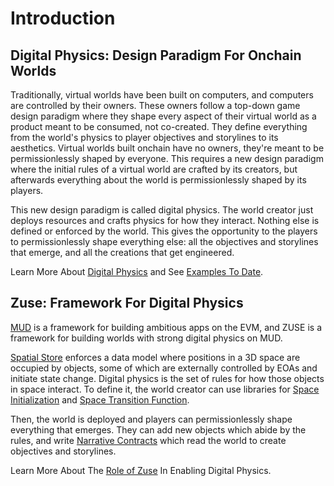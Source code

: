 # Introduction 

## Digital Physics: Design Paradigm For Onchain Worlds
 
Traditionally, virtual worlds have been built on computers, and computers are controlled by their owners. These owners follow a top-down game design paradigm where they shape every aspect of their virtual world as a product meant to be consumed, not co-created. They define everything from the world's physics to player objectives and storylines to its aesthetics. Virtual worlds built onchain have no owners, they're meant to be permissionlessly shaped by everyone. This requires a new design paradigm where the initial rules of a virtual world are crafted by its creators, but afterwards everything about the world is permissionlessly shaped by its players.

This new design paradigm is called digital physics. The world creator just deploys resources and crafts physics for how they interact. Nothing else is defined or enforced by the world. This gives the opportunity to the players to permissionlessly shape everything else: all the objectives and storylines that emerge, and all the creations that get engineered.

Learn More About [Digital Physics](/digital_physics/Motivation) and See [Examples To Date](/digital_physics/Everlon_Case_Studies).

## Zuse: Framework For Digital Physics

[MUD](https://mud.dev/) is a framework for building ambitious apps on the EVM, and ZUSE is a framework for building worlds with strong digital physics on MUD.

[Spatial Store](/spatial_store) enforces a data model where positions in a 3D space are occupied by objects, some of which are externally controlled by EOAs and initiate state change.  Digital physics is the set of rules for how those objects in space interact. To define it, the world creator can use libraries for [Space Initialization](/space_initialization/introduction) and [Space Transition Function](/space_transition_function/introduction).

Then, the world is deployed and players can permissionlessly shape everything that emerges. They can add new objects which abide by the rules, and write [Narrative Contracts](narrative) which read the world to create objectives and storylines.

Learn More About The [Role of Zuse](/digital_physics/Role_of_Zuse) In Enabling Digital Physics.
